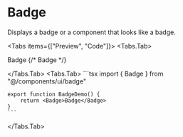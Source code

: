 
# Badge

Displays a badge or a component that looks like a badge.

<Tabs items={["Preview", "Code"]}>
  <Tabs.Tab>
    <div className="mt-2 ring-offset-background focus-visible:outline-none focus-visible:ring-2 focus-visible:ring-ring focus-visible:ring-offset-2 relative rounded-md border">
        <div className="flex min-h-[350px] w-full justify-center items-center p-10">
            <Badge>Badge</Badge>
            {/* <Badge asChild><Link href="https://google.com">Badge</Link></Badge> */}
        </div>
    </div>

  </Tabs.Tab>
  <Tabs.Tab>
    ```tsx
    import { Badge } from "@/components/ui/badge"
    
    export function BadgeDemo() {
        return <Badge>Badge</Badge>
    }
    ```

  </Tabs.Tab>
</Tabs>
